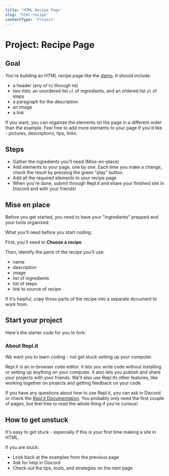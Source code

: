 ```yaml
---
title: 'HTML Recipe Page'
slug: 'html-recipe'
contentType: 'Project'
---
```


# Project: Recipe Page

## Goal

You're building an HTML recipe page like the [demo](https://Recipe-Page-Demo.makeschool2.repl.co).
It should include:

- a header (any of `h1` through `h6`)
- two lists: an unordered list `ul` of ingredients, and an ordered list `ol` of steps
- a paragraph for the description
- an image
- a link

If you want, you can organize the elements on the page in a different order than the example. Feel
free to add more elements to your page if you'd like - pictures, descriptions, tips, links.

## Steps

- Gather the ingredients you'll need (Mise-en-place)
- Add elements to your page, one by one. Each time you make a change, check the result by pressing
  the green "play" button.
- Add all the required elements to your recipe page
- When you're done, submit through Repl.it and share your finished site in Discord and with your
  friends!

## Mise en place

Before you get started, you need to have your "ingredients" prepped and your tools organized.

What you'll need before you start coding:

First, you'll need to **Choose a recipe**.

Then, identify the parts of the recipe you'll use:

- name
- description
- image
- list of ingredients
- list of steps
- link to source of recipe

If it's helpful, copy those parts of the recipe into a separate document to work from.

## Start your project

Here's the starter code for you to fork:

<Exercise contentSrc="team/makeschool2/HTML-Recipe-Site-Starter" project />

### About Repl.it

We want you to learn coding - not get stuck setting up your computer.

Repl.it is an in-browser code editor. It lets you write code without installing or setting up
anything on your computer. It also lets you publish and share your projects with your friends. We'll
also use Repl.its other features, like working together on projects and getting feedback on your
code.

If you have any questions about how to use Repl.it, you can ask in Discord or check the
[Repl.it Documentation](https://docs.replit.com/tutorials/00-overview). You probably only need the
first couple of pages, but feel free to read the whole thing if you're curious!

## How to get unstuck

It's easy to get stuck - especially if this is your first time making a site in HTML.

If you are stuck:

- Look back at the examples from the previous page
- Ask for help in Discord
- Check out the tips, tools, and strategies on the next page

